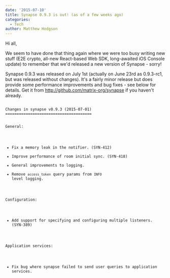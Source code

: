 ```yaml
---
date: '2015-07-10'
title: Synapse 0.9.3 is out! (as of a few weeks ago)
categories:
  - Tech
author: Matthew Hodgson
---
```


Hi all,

We seem to have done that thing again where we were too busy writing new stuff (E2E crypto, all-new React-based Web SDK, long-awaited iOS Console update) to remember that we'd released a new version of Synapse - sorry!  

Synapse 0.9.3 was released on July 1st (actually on June 23rd as 0.9.3-rc1, but was released without changes).  It's a fairly minor release but does provide some performance improvements and bug fixes - see below for details.  Get it from <a href="http://github.com/matrix-org/synapse">http://github.com/matrix-org/synapse</a> if you haven't already.

<code>
Changes in synapse v0.9.3 (2015-07-01)
======================================

General:

* Fix a memory leak in the notifier. (SYN-412)
* Improve performance of room initial sync. (SYN-418)
* General improvements to logging.
* Remove ``access_token`` query params from ``INFO`` level logging.

Configuration:

* Add support for specifying and configuring multiple listeners. (SYN-389)

Application services:

* Fix bug where synapse failed to send user queries to application services.

</code>